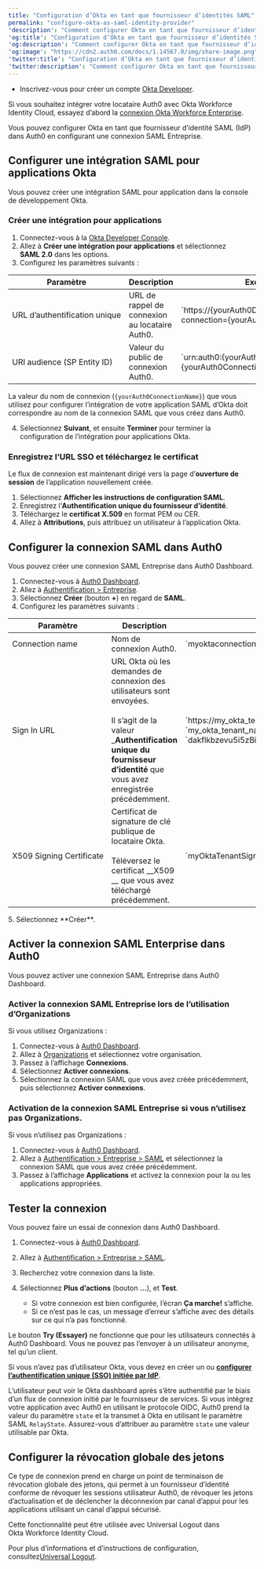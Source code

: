 ```yaml
---
title: "Configuration d’Okta en tant que fournisseur d’identités SAML"
permalink: "configure-okta-as-saml-identity-provider"
'description': "Comment configurer Okta en tant que fournisseur d’identité SAML (IdP) dans Auth0."
'og:title': "Configuration d’Okta en tant que fournisseur d’identités SAML"
'og:description': "Comment configurer Okta en tant que fournisseur d’identité SAML (IdP) dans Auth0."
'og:image': "https://cdn2.auth0.com/docs/1.14567.0/img/share-image.png"
'twitter:title': "Configuration d’Okta en tant que fournisseur d’identités SAML"
'twitter:description': "Comment configurer Okta en tant que fournisseur d’identité SAML (IdP) dans Auth0."
---
```


<Card title="Avant de commencer">

* Inscrivez-vous pour créer un compte [Okta Developer](https://login.okta.com).

</Card>

<Callout icon="file-lines" color="#0EA5E9" iconType="regular">

Si vous souhaitez intégrer votre locataire Auth0 avec Okta Workforce Identity Cloud, essayez d’abord la [connexion Okta Workforce Enterprise](https://auth0.com/docs/authenticate/identity-providers/enterprise-identity-providers/okta).

</Callout>

Vous pouvez configurer Okta en tant que fournisseur d’identité <Tooltip href="/docs/docs/fr-ca/glossary?term=security-assertion-markup-language" tip="Security Assertion Markup Language (SAML)
Protocole normalisé permettant à deux parties d’échanger des informations d’authentification sans mot de passe." cta="Voir le glossaire">SAML</Tooltip> (<Tooltip href="/docs/docs/fr-ca/glossary?term=idp" tip="Fournisseur d’identité (IdP)
Service de stockage et de gestion des identités numériques." cta="Voir le glossaire">IdP</Tooltip>) dans Auth0 en configurant une connexion SAML Entreprise.

## Configurer une intégration SAML pour applications Okta

Vous pouvez créer une intégration SAML pour application dans la console de développement Okta.

### Créer une intégration pour applications

1. Connectez-vous à la [Okta Developer Console](https://login.okta.com).
2. Allez à **Créer une intégration pour applications** et sélectionnez **SAML 2.0** dans les options.
3. Configurez les paramètres suivants :

<table class="table"><thead>
<tr>
<th><strong>Paramètre</strong></th>
<th><strong>Description</strong></th>
<th><strong>Exemple</strong></th>
</tr>
</thead>
<tbody>
<tr>
<td>URL d’authentification unique</td>
<td>URL de rappel de connexion au locataire Auth0.</td>
<td>`https://{yourAuth0Domain}/login/callback?connection={yourAuth0ConnectionName}`</td>
</tr>
<tr>
<td>URI audience (SP Entity ID)</td>
<td>Valeur du public de connexion Auth0.</td>
<td>`urn:auth0:{yourAuth0TenantName}:{yourAuth0ConnectionName}`</td>
</tr>
</tbody>
</table>

   <Warning>

   La valeur du nom de connexion (`{yourAuth0ConnectionName}`) que vous utilisez pour configurer l’intégration de votre application SAML d’Okta doit correspondre au nom de la connexion SAML que vous créez dans Auth0.

   </Warning>

4. Sélectionnez **Suivant**, et ensuite **Terminer** pour terminer la configuration de l’intégration pour applications Okta.

### Enregistrez l’URL SSO et téléchargez le certificat

Le flux de connexion est maintenant dirigé vers la page d’**ouverture de session** de l’application nouvellement créée.

1. Sélectionnez **Afficher les instructions de configuration SAML**.
2. Enregistrez l’**Authentification unique du fournisseur d’identité**.
3. Téléchargez le **certificat X.509** en format PEM ou CER.
4. Allez à **Attributions**, puis attribuez un utilisateur à l’application Okta.

## Configurer la connexion SAML dans Auth0

Vous pouvez créer une connexion SAML Entreprise dans <Tooltip href="/docs/docs/fr-ca/glossary?term=auth0-dashboard" tip="Auth0 Dashboard
Principal produit d’Auth0 pour configurer vos services." cta="Voir le glossaire">Auth0 Dashboard</Tooltip>.

1. Connectez-vous à [Auth0 Dashboard](https://manage.auth0.com/#).
2. Allez à [Authentification > Entreprise](https://manage.auth0.com/#/connections/enterprise/samlp).
3. Sélectionnez **Créer** (bouton **+**) en regard de **SAML**.
4. Configurez les paramètres suivants :

<table class="table"><thead>
<tr>
<th><strong>Paramètre</strong></th>
<th><strong>Description</strong></th>
<th><strong>Exemple</strong></th>
</tr>
</thead>
<tbody>
<tr>
<td>Connection name</td>
<td>Nom de connexion Auth0.</td>
<td>`myoktaconnection`</td>
</tr>
<tr>
<td>Sign In URL</td>
<td>URL Okta où les demandes de connexion des utilisateurs sont envoyées.<br/><br/>Il s’agit de la valeur _<strong>Authentification unique du fournisseur d’identité</strong> que vous avez enregistrée précédemment.</td>
<td>`https://my_okta_tenant_name.okta.com/app/` `my_okta_tenant_namemy_okta_saml_app_integration_name/` `dakflkbzevu5i5zBi939/sso/saml`</td>
</tr>
<tr>
<td>X509 Signing Certificate</td>
<td>Certificat de signature de clé publique de locataire Okta.<br/><br/>Téléversez le certificat __X509 __ que vous avez téléchargé précédemment.</td>
<td>`myOktaTenantSigningCertificate.pem`</td>
</tr>
</tbody>
</table>
5. Sélectionnez **Créer**.

## Activer la connexion SAML Enterprise dans Auth0

Vous pouvez activer une connexion SAML Entreprise dans Auth0 Dashboard.

### Activer la connexion SAML Entreprise lors de l’utilisation d’Organizations

Si vous utilisez Organizations :

1. Connectez-vous à [Auth0 Dashboard](https://manage.auth0.com/#).
2. Allez à [Organizations](https://manage.auth0.com/#/organizations) et sélectionnez votre organisation.
3. Passez à l’affichage **Connexions**.
4. Sélectionnez **Activer connexions**.
5. Sélectionnez la connexion SAML que vous avez créée précédemment, puis sélectionnez **Activer connexions**.

### Activation de la connexion SAML Entreprise si vous n’utilisez pas Organizations.

Si vous n’utilisez pas Organizations :

1. Connectez-vous à [Auth0 Dashboard](https://manage.auth0.com/#).
2. Allez à [Authentification > Entreprise > SAML](https://manage.auth0.com/#/connections/enterprise/samlp) et sélectionnez la connexion SAML que vous avez créée précédemment.
3. Passez à l’affichage **Applications** et activez la connexion pour la ou les applications appropriées.

## Tester la connexion

Vous pouvez faire un essai de connexion dans Auth0 Dashboard.

1. Connectez-vous à [Auth0 Dashboard](https://manage.auth0.com/#).
2. Allez à [Authentification > Entreprise > SAML](https://manage.auth0.com/#/connections/enterprise/samlp).
3. Recherchez votre connexion dans la liste.
4. Sélectionnez **Plus d’actions** (bouton **…**), et **Test**.

   * Si votre connexion est bien configurée, l’écran **Ça marche!** s’affiche.
   * Si ce n’est pas le cas, un message d’erreur s’affiche avec des détails sur ce qui n’a pas fonctionné.

<Warning>

Le bouton **Try (Essayer)** ne fonctionne que pour les utilisateurs connectés à Auth0 Dashboard. Vous ne pouvez pas l’envoyer à un utilisateur anonyme, tel qu’un client.

Si vous n’avez pas d’utilisateur Okta, vous devez en créer un ou [**configurer l’authentification unique (SSO) initiée par IdP**](/docs/docs/fr-ca/authenticate/protocols/saml/saml-sso-integrations/identity-provider-initiated-single-sign-on).

</Warning>

<Callout icon="file-lines" color="#0EA5E9" iconType="regular">

L’utilisateur peut voir le Okta dashboard après s’être authentifié par le biais d’un flux de connexion initié par le fournisseur de services. Si vous intégrez votre application avec Auth0 en utilisant le protocole OIDC, Auth0 prend la valeur du paramètre `state` et la transmet à Okta en utilisant le paramètre SAML `RelayState`. Assurez-vous d’attribuer au paramètre `state` une valeur utilisable par Okta.

</Callout>

## Configurer la révocation globale des jetons

Ce type de connexion prend en charge un point de terminaison de révocation globale des jetons, qui permet à un fournisseur d’identité conforme de révoquer les sessions utilisateur Auth0, de révoquer les jetons d’actualisation et de déclencher la déconnexion par canal d’appui pour les applications utilisant un canal d’appui sécurisé.

Cette fonctionnalité peut être utilisée avec Universal Logout dans Okta Workforce Identity Cloud.

Pour plus d’informations et d’instructions de configuration, consultez[Universal Logout](/docs/docs/fr-ca/authenticate/login/logout/universal-logout).